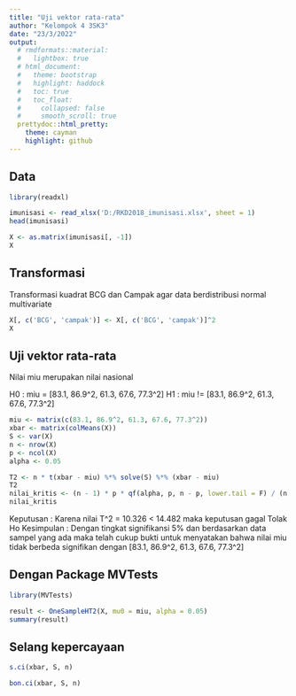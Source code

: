 ```yaml
---
title: "Uji vektor rata-rata"
author: "Kelompok 4 3SK3"
date: "23/3/2022"
output: 
  # rmdformats::material:
  #   lightbox: true
  # html_document:
  #   theme: bootstrap
  #   highlight: haddock
  #   toc: true
  #   toc_float: 
  #     collapsed: false
  #     smooth_scroll: true
  prettydoc::html_pretty:
    theme: cayman
    highlight: github
---
```



## Data
```r
library(readxl)

imunisasi <- read_xlsx('D:/RKD2018_imunisasi.xlsx', sheet = 1)
head(imunisasi)

X <- as.matrix(imunisasi[, -1])
X
```

## Transformasi
Transformasi kuadrat BCG dan Campak agar data berdistribusi normal multivariate
```r
X[, c('BCG', 'campak')] <- X[, c('BCG', 'campak')]^2
X
```

## Uji vektor rata-rata
Nilai miu merupakan nilai nasional

H0 : miu = [83.1, 86.9^2, 61.3, 67.6, 77.3^2]
H1 : miu != [83.1, 86.9^2, 61.3, 67.6, 77.3^2]

```r
miu <- matrix(c(83.1, 86.9^2, 61.3, 67.6, 77.3^2))
xbar <- matrix(colMeans(X))
S <- var(X)
n <- nrow(X)
p <- ncol(X)
alpha <- 0.05

T2 <- n * t(xbar - miu) %*% solve(S) %*% (xbar - miu)
T2
nilai_kritis <- (n - 1) * p * qf(alpha, p, n - p, lower.tail = F) / (n - p)
nilai_kritis
```

Keputusan : Karena nilai T^2 = 10.326 < 14.482 maka keputusan gagal Tolak Ho
Kesimpulan : Dengan tingkat signifikansi 5% dan berdasarkan data sampel yang ada maka telah cukup bukti untuk menyatakan bahwa nilai miu tidak berbeda signifikan dengan [83.1, 86.9^2, 61.3, 67.6, 77.3^2]

## Dengan Package MVTests
```r
library(MVTests)

result <- OneSampleHT2(X, mu0 = miu, alpha = 0.05)
summary(result)
```

## Selang kepercayaan
```r
s.ci(xbar, S, n)
```
```r
bon.ci(xbar, S, n)
```


